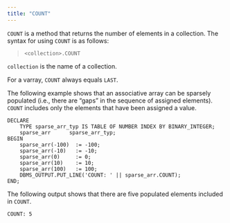 ```yaml
---
title: "COUNT"
---
```


`COUNT` is a method that returns the number of elements in a collection. The syntax for using `COUNT` is as follows:

> `<collection>.COUNT`

`collection` is the name of a collection.

For a varray, `COUNT` always equals `LAST`.

The following example shows that an associative array can be sparsely populated (i.e., there are “gaps” in the sequence of assigned elements). `COUNT` includes only the elements that have been assigned a value.

``` text
DECLARE
    TYPE sparse_arr_typ IS TABLE OF NUMBER INDEX BY BINARY_INTEGER;
    sparse_arr      sparse_arr_typ;
BEGIN
    sparse_arr(-100)  := -100;
    sparse_arr(-10)   := -10;
    sparse_arr(0)     := 0;
    sparse_arr(10)    := 10;
    sparse_arr(100)   := 100;
    DBMS_OUTPUT.PUT_LINE('COUNT: ' || sparse_arr.COUNT);
END;
```

The following output shows that there are five populated elements included in `COUNT`.

``` text
COUNT: 5
```
